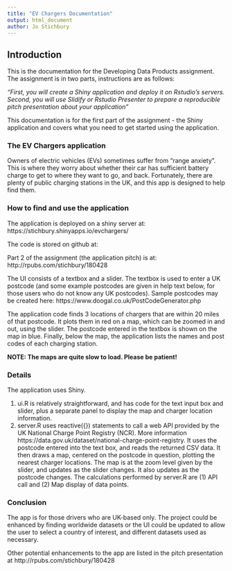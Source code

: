 ```yaml
---
title: "EV Chargers Documentation"
output: html_document
author: Jo Stichbury
---
```


## Introduction

This is the documentation for the Developing Data Products assignment. The assignment is in two parts, instructions are as follows:

*"First, you will create a Shiny application and deploy it on Rstudio's servers. Second, you will use Slidify or Rstudio Presenter to prepare a reproducible pitch presentation about your application"*

This documentation is for the first part of the assignment - the Shiny application and covers what you need to get started using the application.

### The EV Chargers application
Owners of electric vehicles (EVs) sometimes suffer from "range anxiety". This is where they worry about whether their car has sufficient battery charge to get to where they want to go, and back. Fortunately, there are plenty of public charging stations in the UK, and this app is designed to help find them.

### How to find and use the application

The application is deployed on a shiny server at: https://stichbury.shinyapps.io/evchargers/

The code is stored on github at:

Part 2 of the assignment (the application pitch) is at: http://rpubs.com/stichbury/180428

The UI consists of a textbox and a slider. 
The textbox is used to enter a UK postcode (and some example postcodes are given in help text below, for those users who do not know any UK postcodes). Sample postcodes may be created here: https://www.doogal.co.uk/PostCodeGenerator.php

The application code finds 3 locations of chargers that are within 20 miles of that postcode. It plots them in red on a map, which can be zoomed in and out, using the slider. The postcode entered in the textbox is shown on the map in blue.  Finally, below the map, the application lists the names and post codes of each charging station.

**NOTE: The maps are quite slow to load. Please be patient!**

### Details

The application uses Shiny.  

1. ui.R is relatively straightforward, and has code for the text input box and slider, plus a separate panel to display the map and charger location information.   
2. server.R uses reactive({}) statements to call a web API provided by the UK National Charge Point Registry (NCR). More information https://data.gov.uk/dataset/national-charge-point-registry. It uses the postcode entered into the text box, and reads the returned CSV data. It then draws a map, centered on the postcode in question, plotting the nearest charger locations. The map is at the zoom level given by the slider, and updates as the slider changes. It also updates as the postcode changes.  The calculations performed by server.R are (1) API call and (2) Map display of data points.

### Conclusion

The app is for those drivers who are UK-based only. The project could be enhanced by finding worldwide datasets or the UI could be updated to allow the user to select a country of interest, and different datasets used as necessary.

Other potential enhancements to the app are listed in the pitch presentation at http://rpubs.com/stichbury/180428

